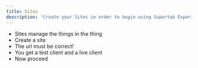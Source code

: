 ```yaml
---
title: Sites
description: 'Create your Sites in order to begin using Supertab Experiences'
---
```


- Sites manage the things in the thing
- Create a site
- The url must be correct!
- You get a test client and a live client
- Now proceed